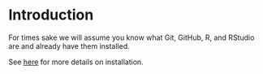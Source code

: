# Introduction

For times sake we will assume you know what Git, GitHub, R, and RStudio are and already have them installed.

See [here](https://happygitwithr.com/install-intro) for more details on installation.
